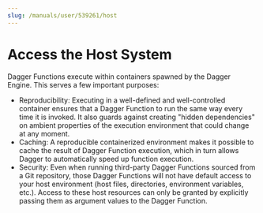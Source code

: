 ```yaml
---
slug: /manuals/user/539261/host
---
```


# Access the Host System

Dagger Functions execute within containers spawned by the Dagger Engine. This serves a few important purposes:

- Reproducibility: Executing in a well-defined and well-controlled container ensures that a Dagger Function to run the same way every time it is invoked. It also guards against creating "hidden dependencies" on ambient properties of the execution environment that could change at any moment.
- Caching: A reproducible containerized environment makes it possible to cache the result of Dagger Function execution, which in turn allows Dagger to automatically speed up function execution.
- Security: Even when running third-party Dagger Functions sourced from a Git repository, those Dagger Functions will not have default access to your host environment (host files, directories, environment variables, etc.). Access to these host resources can only be granted by explicitly passing them as argument values to the Dagger Function.
